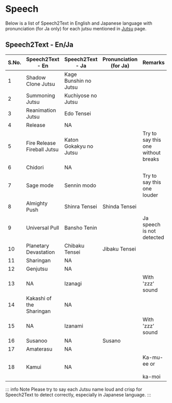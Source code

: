 # Speech

Below is a list of Speech2Text in English and Japanese language with pronunciation (for Ja only) for each jutsu mentioned in [Jutsu](/docs/get-started/jutsu) page.

## Speech2Text - En/Ja

<table className="jutsu-table">
    <thead>
        <tr>
        <th style={{width: "75px"}}>S.No.</th>
        <th style={{width: "200"}}>Speech2Text - En</th>
        <th style={{width: "150px"}}>Speech2Text - Ja</th>
        <th style={{width: "150px"}}>Pronunciation (for Ja)</th>
        <th style={{width: "150px"}}>Remarks</th>
        </tr>
    </thead>
    <tbody>
        <tr>
            <td>1</td>
            <td>Shadow Clone Jutsu</td>
            <td>Kage Bunshin no Jutsu</td>
            <td></td>
            <td></td>
        </tr>
        <tr>
            <td>2</td>
            <td>Summoning Jutsu</td>
            <td>Kuchiyose no Jutsu</td>
            <td></td>
            <td></td>
        </tr>
        <tr>
            <td>3</td>
            <td>Reanimation Jutsu</td>
            <td>Edo Tensei</td>
            <td></td>
            <td></td>
        </tr>
        <tr>
            <td>4</td>
            <td>Release</td>
            <td>NA</td>
            <td></td>
            <td></td>
        </tr>
        <tr>
            <td>5</td>
            <td>Fire Release Fireball Jutsu</td>
            <td>Katon Gokakyu no Jutsu</td>
            <td></td>
            <td>Try to say this one without breaks</td>
        </tr>
        <tr>
            <td>6</td>
            <td>Chidori</td>
            <td>NA</td>
            <td></td>
            <td></td>
        </tr>
        <tr>
            <td>7</td>
            <td>Sage mode</td>
            <td>Sennin modo</td>
            <td></td>
            <td>Try to say this one louder</td>
        </tr>
        <tr>
            <td>8</td>
            <td>Almighty Push</td>
            <td>Shinra Tensei</td>
            <td>Shinda Tensei</td>
            <td></td>
        </tr>
        <tr>
            <td>9</td>
            <td>Universal Pull</td>
            <td>Bansho Tenin</td>
            <td></td>
            <td>Ja speech is not detected</td>
        </tr>
        <tr>
            <td>10</td>
            <td>Planetary Devastation</td>
            <td>Chibaku Tensei</td>
            <td>Jibaku Tensei</td>
            <td></td>
        </tr>
        <tr>
            <td>11</td>
            <td>Sharingan</td>
            <td>NA</td>
            <td></td>
            <td></td>
        </tr>
        <tr>
            <td>12</td>
            <td>Genjutsu</td>
            <td>NA</td>
            <td></td>
            <td></td>
        </tr>
        <tr>
            <td>13</td>
            <td>NA</td>
            <td>Izanagi</td>
            <td></td>
            <td>With 'zzz' sound</td>
        </tr>
        <tr>
            <td>14</td>
            <td>Kakashi of the Sharingan</td>
            <td>NA</td>
            <td></td>
            <td></td>
        </tr>
        <tr>
            <td>15</td>
            <td>NA</td>
            <td>Izanami</td>
            <td></td>
            <td>With 'zzz' sound</td>
        </tr>
        <tr>
            <td>16</td>
            <td>Susanoo</td>
            <td>NA</td>
            <td>Susano</td>
            <td></td>
        </tr>
        <tr>
            <td>17</td>
            <td>Amaterasu</td>
            <td>NA</td>
            <td></td>
            <td></td>
        </tr>
        <tr>
            <td>18</td>
            <td>Kamui</td>
            <td>NA</td>
            <td></td>
            <td>Ka-mu-ee or <br></br>ka-moi</td>
        </tr>
    </tbody>
</table>


::: info Note
Please try to say each Jutsu name loud and crisp for Speech2Text to detect correctly, especially in Japanese language.
:::